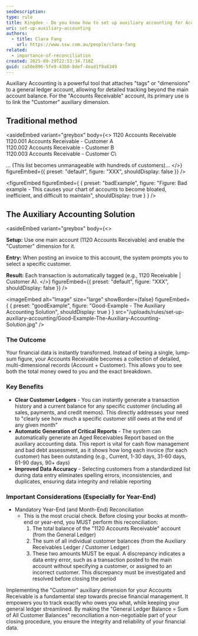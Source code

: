 ```yaml
---
seoDescription:
type: rule
title: Kingdee - Do you know how to set up auxiliary accounting for Accounts Receivables? (China only)
uri: set-up-auxiliary-accounting
authors:
  - title: Clara Fang
    url: https://www.ssw.com.au/people/clara-fang
related:
  - importance-of-reconciliation
created: 2025-09-29T22:53:34.710Z
guid: ca50e896-5fe9-43b0-8def-4ead1f9a8349
---
```


Auxiliary Accounting is a powerful tool that attaches "tags" or "dimensions" to a general ledger account, allowing for detailed tracking beyond the main account balance. For the "Accounts Receivable" account, its primary use is to link the "Customer" auxiliary dimension.

## Traditional method

<asideEmbed
  variant="greybox"
  body={<>
    1120 Accounts Receivable\
1120.001 Accounts Receivable - Customer A\
1120.002 Accounts Receivable - Customer B\
1120.003 Accounts Receivable - Customer C\

... (This list becomes unmanageable with hundreds of customers)...
  </>}
  figureEmbed={{
    preset: "default",
    figure: "XXX",
    shouldDisplay: false
  }}
/>

<figureEmbed figureEmbed={ {
  preset: "badExample",
  figure: "Figure: Bad example - This causes your chart of accounts to become bloated, inefficient, and difficult to maintain",
  shouldDisplay: true
} } />


## The Auxiliary Accounting Solution

<asideEmbed
  variant="greybox"
  body={<>
    
**Setup:** Use one main account (1120 Accounts Receivable) and enable the "Customer" dimension for it.

**Entry:** When posting an invoice to this account, the system prompts you to select a specific customer.

**Result:** Each transaction is automatically tagged (e.g., 1120 Receivable | Customer A).
  </>}
  figureEmbed={{
    preset: "default",
    figure: "XXX",
    shouldDisplay: false
  }}
/>

<imageEmbed
  alt="Image"
  size="large"
  showBorder={false}
  figureEmbed={ {
    preset: "goodExample",
    figure: "Good-Example - The Auxiliary Accounting Solution",
    shouldDisplay: true
  } }
  src="/uploads/rules/set-up-auxiliary-accounting/Good-Example-The-Auxiliary-Accounting-Solution.jpg"
/>

### The Outcome

Your financial data is instantly transformed. Instead of being a single, lump-sum figure, your Accounts Receivable becomes a collection of detailed, multi-dimensional records (Account + Customer). This allows you to see both the total money owed to you and the exact breakdown.

### Key Benefits

* **Clear Customer Ledgers** - You can instantly generate a transaction history and a current balance for any specific customer (including all sales, payments, and credit memos). This directly addresses your need to "clearly see how much a specific customer still owes at the end of any given month"
* **Automatic Generation of Critical Reports** - The system can automatically generate an Aged Receivables Report based on the auxiliary accounting data. This report is vital for cash flow management and bad debt assessment, as it shows how long each invoice (for each customer) has been outstanding (e.g., Current, 1-30 days, 31-60 days, 61-90 days, 90+ days)
* **Improved Data Accuracy** - Selecting customers from a standardized list during data entry eliminates spelling errors, inconsistencies, and duplicates, ensuring data integrity and reliable reporting

### Important Considerations (Especially for Year-End)

* Mandatory Year-End (and Month-End) Reconciliation
  - This is the most crucial check. Before closing your books at month-end or year-end, you MUST perform this reconciliation:
     1. The total balance of the "1120 Accounts Receivable" account (from the General Ledger)
     2. The sum of all individual customer balances (from the Auxiliary Receivables Ledger / Customer Ledger)
     3. These two amounts MUST be equal. A discrepancy indicates a data entry error, such as a transaction posted to the main account without specifying a customer, or assigned to an incorrect customer. This discrepancy must be investigated and resolved before closing the period

Implementing the "Customer" auxiliary dimension for your Accounts Receivable is a fundamental step towards precise financial management. It empowers you to track exactly who owes you what, while keeping your general ledger streamlined. By making the "General Ledger Balance = Sum of All Customer Balances" reconciliation a non-negotiable part of your closing procedure, you ensure the integrity and reliability of your financial data.